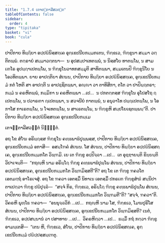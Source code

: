 ```yaml
---
title: "1.7.4 ເຕຈຕ຺ຕາລີສວຕ຺ຕ"
tableOfContents: false
sidebar:
  order: 4
type: "tipitaka"
basket: "vi"
book: "cula"
---
```



<DynamicBreadcrumb />

<Division number="70" book="cula">

<Paragraph number="321" book="cula">
ປາປິກາຍ ທິຏ຺ຐິຍາ ອປ຺ປຏິນິສ຺ສຄ຺ເຄ ອຸກ຺ເຂປນີຍກມ຺ມກເຕນ, ຠິກ຺ຂເວ, ຠິກ຺ຂຸນາ ສມ຺ມາ ວຕ຺ຕິຕພ຺ພໍ. ຕຕ຺ຣາຍໍ ສມ຺ມາວຕ຺ຕນາ—  ນ ອຸປສມ຺ປາເທຕພ຺ພໍ, ນ ນິສ຺ສໂຍ ທາຕພ຺ໂພ, ນ ສາມເຓໂຣ ອຸປຏ຺ຐາເປຕພ຺ໂພ, ນ ຠິກ຺ຂຸໂນວາທກສມ຺ມຸຕິ ສາທິຕພ຺ພາ, ສມ຺ມເຕນປິ ຠິກ຺ຂຸນິໂຍ ນ ໂອວທິຕພ຺ພາ. ຍາຍ ອາປຕ຺ຕິຍາ ສໍເຆນ, ປາປິກາຍ ທິຏ຺ຐິຍາ ອປ຺ປຏິນິສ຺ສຄ຺ເຄ, ອຸກ຺ເຂປນີຍກມ຺ມໍ ກຕໍ ໂຫຕິ ສາ ອາປຕ຺ຕິ ນ ອາປຊ຺ຊິຕພ຺ພາ, ອຎ຺ຎາ ວາ ຕາທິສິກາ, ຕໂຕ ວາ ປາປິຏ຺ຐຕຣາ; ກມ຺ມໍ ນ ຄຣຫິຕພ຺ພໍ, ກມ຺ມິກາ ນ ຄຣຫິຕພ຺ພາ …ເປ…  ນ ປກຕຕ຺ຕສ຺ສ ຠິກ຺ຂຸໂນ ອຸໂປສໂຖ ຐເປຕພ຺ໂພ, ນ ປວາຣຓາ ຐເປຕພ຺ພາ, ນ ສວຈນີຍໍ ກາຕພ຺ພໍ, ນ ອນຸວາໂທ ປຏ຺ຐເປຕພ຺ໂພ, ນ ໂອກາໂສ ກາເຣຕພ຺ໂພ, ນ ໂຈເທຕພ຺ໂພ, ນ ສາເຣຕພ຺ໂພ, ນ ຠິກ຺ຂູຫິ ສມ຺ປໂຍເຊຕພ຺ພນ຺”ຕິ.

</Paragraph>
</Division>

<Paragraph number="322" type="center" book="cula">
ປາປິກາຍ ທິຏ຺ຐິຍາ ອປ຺ປຏິນິສ຺ສຄ຺ເຄ ອຸກ຺ເຂປນີຍກມ຺ເມ

  
ເຕຈຕ຺ຕາລີສວຕ຺ຕໍ ນິຏ຺ຐິຕໍ.


</Paragraph>

<Division number="71" book="cula">

<Paragraph number="323" book="cula">
ອຖ ໂຂ ສໍໂຆ ອຣິຏ຺ຐສ຺ສ ຠິກ຺ຂຸໂນ ຄທ຺ຘພາຘິປຸພ຺ພສ຺ສ, ປາປິກາຍ ທິຏ຺ຐິຍາ ອປ຺ປຏິນິສ຺ສຄ຺ເຄ, ອຸກ຺ເຂປນີຍກມ຺ມໍ ອກາສິ—  ອສມ຺ໂຠຄໍ ສໍເຆນ. ໂສ ສໍເຆນ, ປາປິກາຍ ທິຏ຺ຐິຍາ ອປ຺ປຏິນິສ຺ສຄ຺ເຄ, ອຸກ຺ເຂປນີຍກມ຺ມກໂຕ ວິພ຺ຠມິ. ເຍ ເຕ ຠິກ຺ຂູ ອປ຺ປິຈ຺ຉາ …ເປ…  ເຕ ອຸຊ຺ຌາຍນ຺ຕິ ຂິຍ຺ຍນ຺ຕິ ວິປາເຈນ຺ຕິ—  “ກຖຎ຺ຫິ ນາມ ອຣິຏ຺ໂຐ ຠິກ຺ຂຸ ຄທ຺ຘພາຘິປຸພ຺ໂພ ສໍເຆນ, ປາປິກາຍ ທິຏ຺ຐິຍາ ອປ຺ປຏິນິສ຺ສຄ຺ເຄ, ອຸກ຺ເຂປນີຍກມ຺ມກໂຕ ວິພ຺ຠມິສ຺ສຕີ”ຕິ? ອຖ ໂຂ ເຕ ຠິກ຺ຂູ ຠຄວໂຕ ເອຕມຕ຺ຖໍ ອາໂຣເຈສຸໍ.
</Paragraph>

<Paragraph number="324" book="cula">
ອຖ ໂຂ ຠຄວາ ເອຕສ຺ມິໍ ນິທາເນ ເອຕສ຺ມິໍ ປກຣເຓ ຠິກ຺ຂຸສໍຆໍ ສນ຺ນິປາຕາເປຕ຺ວາ ຠິກ຺ຂູ ປຏິປຸຈ຺ຉິ—  “ສຈ຺ຈໍ ກິຣ, ຠິກ຺ຂເວ, ອຣິຏ຺ໂຐ ຠິກ຺ຂຸ ຄທ຺ຘພາຘິປຸພ຺ໂພ ສໍເຆນ, ປາປິກາຍ ທິຏ຺ຐິຍາ ອປ຺ປຏິນິສ຺ສຄ຺ເຄ, ອຸກ຺ເຂປນີຍກມ຺ມກໂຕ ວິພ຺ຠມຕີ”ຕິ? “ສຈ຺ຈໍ, ຠຄວາ”ຕິ. ວິຄຣຫິ ພຸທ຺ໂຘ ຠຄວາ—  “ອນນຸຈ຺ຉວິກໍ …ເປ…  ກຖຎ຺ຫິ ນາມ ໂສ, ຠິກ຺ຂເວ, ໂມຆປຸຣິໂສ ສໍເຆນ, ປາປິກາຍ ທິຏ຺ຐິຍາ ອປ຺ປຏິນິສ຺ສຄ຺ເຄ, ອຸກ຺ເຂປນີຍກມ຺ມກໂຕ ວິພ຺ຠມິສ຺ສຕິ? ເນຕໍ, ຠິກ຺ຂເວ, ອປ຺ປສນ຺ນານໍ ວາ ປສາທາຍ …ເປ…  ວິຄຣຫິຕ຺ວາ …ເປ…  ຘມ຺ມິໍ ກຖໍ ກຕ຺ວາ ຠິກ຺ຂູ ອາມນ຺ເຕສິ—  “ເຕນ ຫິ, ຠິກ຺ຂເວ, ສໍໂຆ, ປາປິກາຍ ທິຏ຺ຐິຍາ ອປ຺ປຏິນິສ຺ສຄ຺ເຄ, ອຸກ຺ເຂປນີຍກມ຺ມໍ ປຏິປ຺ປສ຺ສມ຺ເຠຕຸ.
</Paragraph>
</Division>